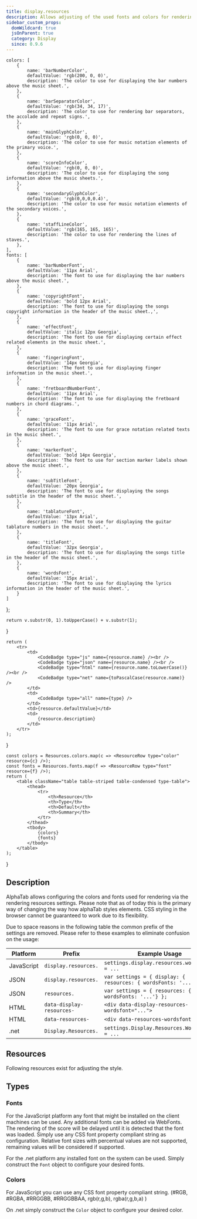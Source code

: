 ```yaml
---
title: display.resources
description: Allows adjusting of the used fonts and colors for rendering.
sidebar_custom_props:
  domWildcard: true
  jsOnParent: true
  category: Display
  since: 0.9.6
---
```


<SinceBadge since="0.9.6" />


	colors: [
		{
			name: 'barNumberColor',
			defaultValue: 'rgb(200, 0, 0)',
			description: 'The color to use for displaying the bar numbers above the music sheet.',
		},
		{
			name: 'barSeparatorColor',
			defaultValue: 'rgb(34, 34, 17)',
			description: 'The color to use for rendering bar separators, the accolade and repeat signs.',
		},
		{
			name: 'mainGlyphColor',
			defaultValue: 'rgb(0, 0, 0)',
			description: 'The color to use for music notation elements of the primary voice.',
		},
		{
			name: 'scoreInfoColor',
			defaultValue: 'rgb(0, 0, 0)',
			description: 'The color to use for displaying the song information above the music sheets.',
		},
		{
			name: 'secondaryGlyphColor',
			defaultValue: 'rgb(0,0,0,0.4)',
			description: 'The color to use for music notation elements of the secondary voices.',
		},
		{
			name: 'staffLineColor',
			defaultValue: 'rgb(165, 165, 165)',
			description: 'The color to use for rendering the lines of staves.',
		},
	],
	fonts: [
		{
			name: 'barNumberFont',
			defaultValue: '11px Arial',
			description: 'The font to use for displaying the bar numbers above the music sheet.',
		}, 
		{
			name: 'copyrightFont',
			defaultValue: 'bold 12px Arial',
			description: 'The font to use for displaying the songs copyright information in the header of the music sheet.,',
		},
		{
			name: 'effectFont',
			defaultValue: 'italic 12px Georgia',
			description: 'The font to use for displaying certain effect related elements in the music sheet.',
		},
		{
			name: 'fingeringFont',
			defaultValue: '14px Georgia',
			description: 'The font to use for displaying finger information in the music sheet.',
		},
		{
			name: 'fretboardNumberFont',
			defaultValue: '11px Arial',
			description: 'The font to use for displaying the fretboard numbers in chord diagrams.',
		},
		{
			name: 'graceFont',
			defaultValue: '11px Arial',
			description: 'The font to use for grace notation related texts in the music sheet.',
		},
		{
			name: 'markerFont',
			defaultValue: 'bold 14px Georgia',
			description: 'The font to use for section marker labels shown above the music sheet.',
		},
		{
			name: 'subTitleFont',
			defaultValue: '20px Georgia',
			description: 'The font to use for displaying the songs subtitle in the header of the music sheet.',
		},
		{
			name: 'tablatureFont',
			defaultValue: '13px Arial',
			description: 'The font to use for displaying the guitar tablature numbers in the music sheet.',
		},
		{
			name: 'titleFont',
			defaultValue: '32px Georgia',
			description: 'The font to use for displaying the songs title in the header of the music sheet.',
		},
		{
			name: 'wordsFont',
			defaultValue: '15px Arial',
			description: 'The font to use for displaying the lyrics information in the header of the music sheet.',
		}
	]
};

    return v.substr(0, 1).toUpperCase() + v.substr(1);
}

    return (
        <tr>
            <td>
                <CodeBadge type="js" name={resource.name} /><br />
                <CodeBadge type="json" name={resource.name} /><br />
                <CodeBadge type="html" name={resource.name.toLowerCase()} /><br />
                <CodeBadge type="net" name={toPascalCase(resource.name)} />
            </td>
            <td>
                <CodeBadge type="all" name={type} />
            </td>
            <td>{resource.defaultValue}</td>
            <td>
                {resource.description}
            </td>
        </tr>
    );
}

    const colors = Resources.colors.map(c => <ResourceRow type="color" resource={c} />);
    const fonts = Resources.fonts.map(f => <ResourceRow type="font" resource={f} />);
    return (
        <table className="table table-striped table-condensed type-table">
            <thead>
                <tr>
                    <th>Resource</th>
                    <th>Type</th>
                    <th>Default</th>
                    <th>Summary</th>
                </tr>
            </thead>    
            <tbody> 
                {colors}
                {fonts}
            </tbody>
        </table>
    );
}

## Description

AlphaTab allows configuring the colors and fonts used for rendering via the rendering resources settings. Please note that as of today
this is the primary way of changing the way how alphaTab styles elements. CSS styling in the browser cannot be guaranteed to work due to its flexibility. 


Due to space reasons in the following table the common prefix of the settings are removed. Please refer to these examples to eliminate confusion on the usage: 

| Platform   | Prefix                    | Example Usage                                                      |
|------------|---------------------------|--------------------------------------------------------------------|
| JavaScript | `display.resources.`      | `settings.display.resources.wordsFont = ...`                       |
| JSON       | `display.resources.`      | `var settings = { display: { resources: { wordsFonts: '...'} } };` |
| JSON       | `resources.`              | `var settings = { resources: { wordsFonts: '...'} };`              |
| HTML       | `data-display-resources-` | `<div data-display-resources-wordsfont="...">`                     |
| HTML       | `data-resources-`         | `<div data-resources-wordsfont="...">`                             |
| .net       | `Display.Resources.`      | `settings.Display.Resources.WordsFonts = ...`                      |


## Resources
Following resources exist for adjusting the style. 

<ResourceTable />

## Types

### Fonts

For the JavaScript platform any font that might be installed on the client machines can be used. 
Any additional fonts can be added via WebFonts. The rendering of the score will be delayed until it is detected that the font was loaded. 
Simply use any CSS font property compliant string as configuration. Relative font sizes with percentual values are not supported, remaining values will be considered if supported.

For the .net platform any installed font on the system can be used. Simply construct the `Font` object to configure your desired fonts. 

### Colors

For JavaScript you can use any CSS font property compliant string. (#RGB, #RGBA, #RRGGBB, #RRGGBBAA, rgb(r,g,b), rgba(r,g,b,a) )

On .net simply construct the `Color` object to configure your desired color. 